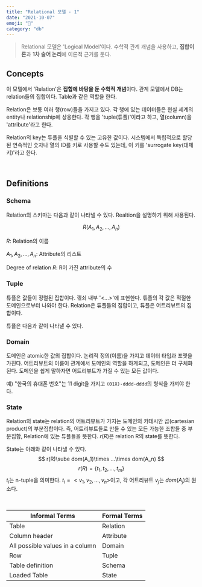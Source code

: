 ```yaml
---
title: "Relational 모델 - 1"
date: "2021-10-07"
emoji: "🤝"
category: "db"
---
```

> Relational 모델은 'Logical Model'이다. 수학적 관계 개념을 사용하고, **집합이론**과 **1차 술어 논리**에 이론적 근거를 둔다.

## Concepts

이 모델에서 'Relation'은 **집합에 바탕을 둔 수학적 개념**이다. 관계 모델에서 DB는 relation들의 집합이다. Table과 같은 역할을 한다. 

Relation은 보통 여러 행(row)들을 가지고 있다. 각 행에 있는 데이터들은 현실 세계의 entity나 relationship에 상응한다. 각 행을 'tuple(튜플)'이라고 하고, 열(column)을 'attribute'라고 한다.

Relation의 key는 튜플을 식별할 수 있는 고유한 값이다. 시스템에서 독립적으로 할당된 연속적인 숫자나 열의 ID를 키로 사용할 수도 있는데, 이 키를 'surrogate key(대체 키)'라고 한다.

<br/>

## Definitions

### Schema

Relation의 스키마는 다음과 같이 나타낼 수 있다. Realtion을 설명하기 위해 사용된다.

$$
R(A_1, A_2, ..., A_n)
$$

$R$: Relation의 이름

$A_1, A_2,...,A_n$: Attribute의 리스트

Degree of relation $R$: R이 가진 attribute의 수

### Tuple

튜플은 값들이 정렬된 집합이다. 꺾쇠 내부 '<...>'에 표현한다. 튜플의 각 값은 적절한 도메인으로부터 나와야 한다. Relation은 튜플들의 집합이고, 튜플은 어트리뷰트의 집합이다. 

튜플은 다음과 같이 나타낼 수 있다.
### Domain

도메인은 atomic한 값의 집합이다. 논리적 정의(이름)을 가지고 데이터 타입과 포멧을 가진다. 어트리뷰트의 이름이 관계에서 도메인의 역할을 하게되고, 도메인은 더 구체화된다. 도메인을 쉽게 말하자면 어트리뷰트가 가질 수 있는 모든 값이다.

예) "한국의 휴대폰 번호"는 11 digit을 가지고 `(01X)-dddd-dddd`의 형식을 가져야 한다.

### State

Relation의 state는 relation의 어트리뷰트가 가지는 도메인의 카테시안 곱(cartesian product)의 부분집합이다. 즉, 어트리뷰트들로 만들 수 있는 모든 가능한 조합들 중 부분집합, Relation에 있는 튜플들을 뜻한다. $r(R)$은 relation R의 state를 뜻한다. 

State는 아래와 같이 나타낼 수 있다.
$$
r(R)\sube dom(A_1)\times ...\times dom(A_n) 
$$
$$
r(R)=\{t_1, t_2, ..., t_m\}
$$
$t_i$는 n-tuple을 의미한다. $t_i=<v_1, v_2, ..., v_n>$이고, 각 어트리뷰트 $v_j$는 $dom(A_j)$의 원소다.

<br/>

| Informal Terms | Formal Terms |
| --- | --- |
| Table | Relation |
| Column header | Attribute |
| All possible values in a column | Domain |
| Row | Tuple |
| Table definition | Schema |
| Loaded Table | State |
